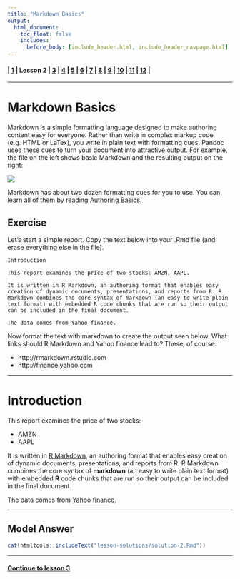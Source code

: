 ```yaml
---
title: "Markdown Basics"
output:
  html_document:
    toc_float: false
    includes:
      before_body: [include_header.html, include_header_navpage.html]
---
```

#### | **[ 1 ](lesson-1.html)** | Lesson 2 | **[ 3 ](lesson-3.html)** | **[ 4 ](lesson-4.html)** | **[ 5 ](lesson-5.html)** | **[ 6 ](lesson-6.html)** | **[ 7 ](lesson-7.html)** | **[ 8 ](lesson-8.html)** | **[ 9 ](lesson-9.html)** | **[ 10 ](lesson-10.html)** | **[ 11 ](lesson-11.html)** | **[ 12 ](lesson-12.html)** |
***

# Markdown Basics

Markdown is a simple formatting language designed to make authoring content easy for everyone. Rather than write in complex markup code (e.g. HTML or LaTex), you write in plain text with formatting cues. Pandoc uses these cues to turn your document into attractive output. For example, the file on the left shows basic Markdown and the resulting output on the right:

![](lesson-images/quicktourExample.png)

Markdown has about two dozen formatting cues for you to use. You can learn all of them by reading [Authoring Basics](http://rmarkdown.rstudio.com/authoring_basics.html).

## Exercise

Let's start a simple report. Copy the text below into your .Rmd file (and erase everything else in the file).

```
Introduction

This report examines the price of two stocks: AMZN, AAPL.

It is written in R Markdown, an authoring format that enables easy creation of dynamic documents, presentations, and reports from R. R Markdown combines the core syntax of markdown (an easy to write plain text format) with embedded R code chunks that are run so their output can be included in the final document.

The data comes from Yahoo finance.
```

Now format the text with markdown to create the output seen below. What links should R Markdown and Yahoo finance lead to? These, of course:

* http://rmarkdown.rstudio.com
* http://finance.yahoo.com

***

# Introduction

This report examines the price of two stocks:

* AMZN
* AAPL

It is written in [R Markdown](http://rmarkdown.rstudio.com), an authoring format that enables easy creation of dynamic documents, presentations, and reports from R. R Markdown combines the core syntax of **markdown** (an easy to write plain text format) with embedded **R** code chunks that are run so their output can be included in the final document.

The data comes from [Yahoo finance](http://finance.yahoo.com).

***

## Model Answer

```r
cat(htmltools::includeText("lesson-solutions/solution-2.Rmd"))
```
***
#### [Continue to lesson 3](lesson-3.html)
